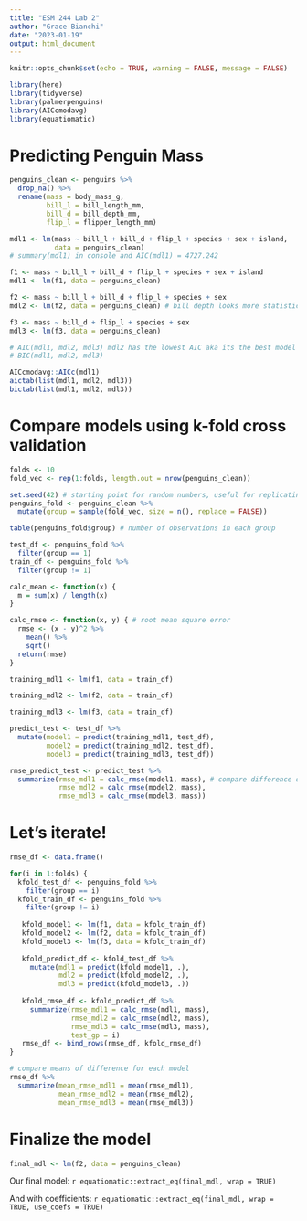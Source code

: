 ```yaml
---
title: "ESM 244 Lab 2"
author: "Grace Bianchi"
date: "2023-01-19"
output: html_document
---
```


```r
knitr::opts_chunk$set(echo = TRUE, warning = FALSE, message = FALSE)

library(here)
library(tidyverse)
library(palmerpenguins)
library(AICcmodavg)
library(equatiomatic)
```

# Predicting Penguin Mass

```r
penguins_clean <- penguins %>% 
  drop_na() %>% 
  rename(mass = body_mass_g,
         bill_l = bill_length_mm,
         bill_d = bill_depth_mm,
         flip_l = flipper_length_mm)

mdl1 <- lm(mass ~ bill_l + bill_d + flip_l + species + sex + island,
           data = penguins_clean)
# summary(mdl1) in console and AIC(mdl1) = 4727.242
```


```r
f1 <- mass ~ bill_l + bill_d + flip_l + species + sex + island
mdl1 <- lm(f1, data = penguins_clean)

f2 <- mass ~ bill_l + bill_d + flip_l + species + sex
mdl2 <- lm(f2, data = penguins_clean) # bill depth looks more statistically significant

f3 <- mass ~ bill_d + flip_l + species + sex
mdl3 <- lm(f3, data = penguins_clean)

# AIC(mdl1, mdl2, mdl3) mdl2 has the lowest AIC aka its the best model
# BIC(mdl1, mdl2, mdl3) 

AICcmodavg::AICc(mdl1)
aictab(list(mdl1, mdl2, mdl3))
bictab(list(mdl1, mdl2, mdl3))
```
# Compare models using k-fold cross validation

```r
folds <- 10
fold_vec <- rep(1:folds, length.out = nrow(penguins_clean))

set.seed(42) # starting point for random numbers, useful for replicating 
penguins_fold <- penguins_clean %>% 
  mutate(group = sample(fold_vec, size = n(), replace = FALSE))

table(penguins_fold$group) # number of observations in each group

test_df <- penguins_fold %>% 
  filter(group == 1)
train_df <- penguins_fold %>% 
  filter(group != 1)

```

```r
calc_mean <- function(x) {
  m = sum(x) / length(x)
}

calc_rmse <- function(x, y) { # root mean square error
  rmse <- (x - y)^2 %>% 
    mean() %>% 
    sqrt()
  return(rmse)
}
```

```r
training_mdl1 <- lm(f1, data = train_df)

training_mdl2 <- lm(f2, data = train_df)

training_mdl3 <- lm(f3, data = train_df)

predict_test <- test_df %>% 
  mutate(model1 = predict(training_mdl1, test_df),
         model2 = predict(training_mdl2, test_df),
         model3 = predict(training_mdl3, test_df))

rmse_predict_test <- predict_test %>% 
  summarize(rmse_mdl1 = calc_rmse(model1, mass), # compare difference of predicted values to known value for each model
            rmse_mdl2 = calc_rmse(model2, mass),
            rmse_mdl3 = calc_rmse(model3, mass))
```

# Let's iterate!

```r
rmse_df <- data.frame()

for(i in 1:folds) {
  kfold_test_df <- penguins_fold %>% 
    filter(group == i) 
  kfold_train_df <- penguins_fold %>% 
    filter(group != i)
 
   kfold_model1 <- lm(f1, data = kfold_train_df)
   kfold_model2 <- lm(f2, data = kfold_train_df)
   kfold_model3 <- lm(f3, data = kfold_train_df)
   
   kfold_predict_df <- kfold_test_df %>% 
     mutate(mdl1 = predict(kfold_model1, .),
            mdl2 = predict(kfold_model2, .),
            mdl3 = predict(kfold_model3, .)) 
   
   kfold_rmse_df <- kfold_predict_df %>% 
     summarize(rmse_mdl1 = calc_rmse(mdl1, mass),
               rmse_mdl2 = calc_rmse(mdl2, mass),
               rmse_mdl3 = calc_rmse(mdl3, mass),
               test_gp = i)
   rmse_df <- bind_rows(rmse_df, kfold_rmse_df)
}

# compare means of difference for each model
rmse_df %>% 
  summarize(mean_rmse_mdl1 = mean(rmse_mdl1),
            mean_rmse_mdl2 = mean(rmse_mdl2),
            mean_rmse_mdl3 = mean(rmse_mdl3))
```

# Finalize the model

```r
final_mdl <- lm(f2, data = penguins_clean)
```

Our final model: 
`r equatiomatic::extract_eq(final_mdl, wrap = TRUE)`

And with coefficients:
`r equatiomatic::extract_eq(final_mdl, wrap = TRUE, use_coefs = TRUE)`
